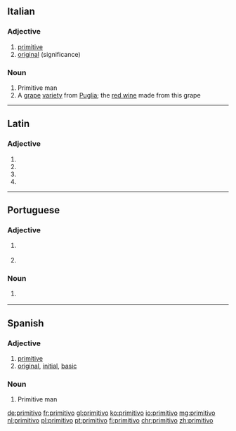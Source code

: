 ==Italian==

===Adjective===
{{it-adj|primitiv}}

# [[primitive]]
# [[original]] (significance)

===Noun===
{{it-noun|m}}

# Primitive man
# A [[grape]] [[variety]] from [[Puglia]]; the [[red wine]] made from this grape

----

==Latin==

===Adjective===
{{la-adj-form|prīmitīvō}}

# {{inflection of|prīmitīvus||dat|m|s|lang=la}}
# {{inflection of|prīmitīvus||dat|n|s|lang=la}}
# {{inflection of|prīmitīvus||abl|m|s|lang=la}}
# {{inflection of|prīmitīvus||abl|n|s|lang=la}}

----

==Portuguese==

===Adjective===
{{pt-adj|primitiv|o}}

# {{l|en|primitive}} {{gloss|pertaining to or harking back to a former time}}
# {{l|en|primitive}} {{gloss|characterised by simplicity or crudeness}}

===Noun===
{{pt-noun|m}}

# {{l|en|primitive}} {{gloss|member of a primitive society}}

----

==Spanish==

===Adjective===
{{es-adj|f=primitiva}}

# [[primitive]]
# [[original]], [[initial]], [[basic]]

===Noun===
{{es-noun|m|f=primitiva}}

# Primitive man

[[de:primitivo]]
[[fr:primitivo]]
[[gl:primitivo]]
[[ko:primitivo]]
[[io:primitivo]]
[[mg:primitivo]]
[[nl:primitivo]]
[[pl:primitivo]]
[[pt:primitivo]]
[[fi:primitivo]]
[[chr:primitivo]]
[[zh:primitivo]]
